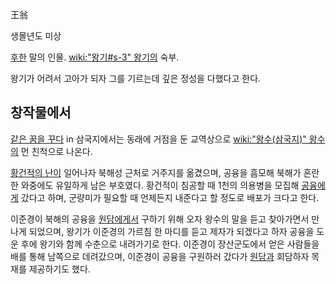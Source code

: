 王翁

생몰년도 미상

[[후한]] 말의 인물. [[wiki:"왕기#s-3" 왕기]]의 숙부.

왕기가 어려서 고아가 되자 그를 기르는데 깊은 정성을 다했다고 한다.

== 창작물에서 ==
[[같은 꿈을 꾸다]] in 삼국지에서는 동래에 거점을 둔 교역상으로 [[wiki:"왕수(삼국지)" 왕수]]의 먼 친척으로 나온다.

[[황건적의 난]]이 일어나자 북해성 근처로 거주지를 옮겼으며, 공융을 흠모해 북해가 혼란한 와중에도 유일하게 남은 부호였다. 황건적이 침공할 때 1천의 의용병을 모집해 [[공융]]에게 갔다고 하며, 군량미가 필요할 때 언제든지 내준다고 할 정도로 배포가 크다고 한다.

이준경이 북해의 공융을 [[원담]]에게서 구하기 위해 오자 왕수의 말을 듣고 찾아가면서 만나게 되었으며, 왕기가 이준경의 가르침 한 마디를 듣고 제자가 되겠다고 하자 공융을 도운 후에 왕기와 함께 수춘으로 내려가기로 한다. 이준경이 장산군도에서 얻은 사람들을 배를 통해 남쪽으로 데려갔으며, 이준경이 공융을 구원하러 갔다가 [[원담]]과 회담하자 목재를 제공하기도 했다.
